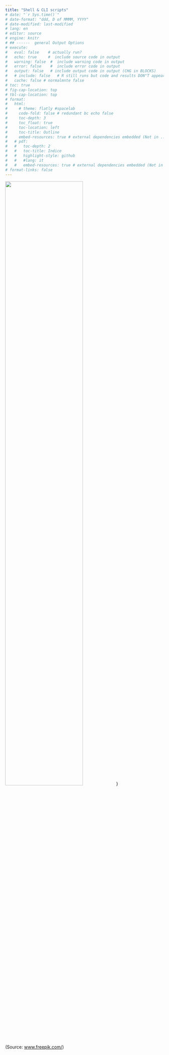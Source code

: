 ```yaml
---
title: "Shell & CLI scripts"  
# date: "`r Sys.time()`"
# date-format: "ddd, D of MMMM, YYYY"
# date-modified: last-modified
# lang: en
# editor: source
# engine: knitr
# ## ------  general Output Options
# execute:     
#   eval: false    # actually run? 
#   echo: true     #  include source code in output
#   warning: false  #  include warning code in output
#   error: false    #  include error code in output
#   output: false   # include output code in output (CHG in BLOCKS)
#   # include: false   # R still runs but code and results DON"T appear in output  
#   cache: false # normalmnte false
# toc: true
# fig-cap-location: top
# tbl-cap-location: top
# format:
#   html:
#     # theme: flatly #spacelab
#     code-fold: false # redundant bc echo false 
#     toc-depth: 3
#     toc_float: true
#     toc-location: left
#     toc-title: Outline
#     embed-resources: true # external dependencies embedded (Not in ..._files/)
#   # pdf:
#   #   toc-depth: 2
#   #   toc-title: Indice
#   #   highlight-style: github
#   #   #lang: it
#   #   embed-resources: true # external dependencies embedded (Not in ..._files/)
# format-links: false
---
```


![](images/cat2_horiz.jpg){width=70%}}<br>(Source: [www.freepik.com/](https://www.freepik.com))
